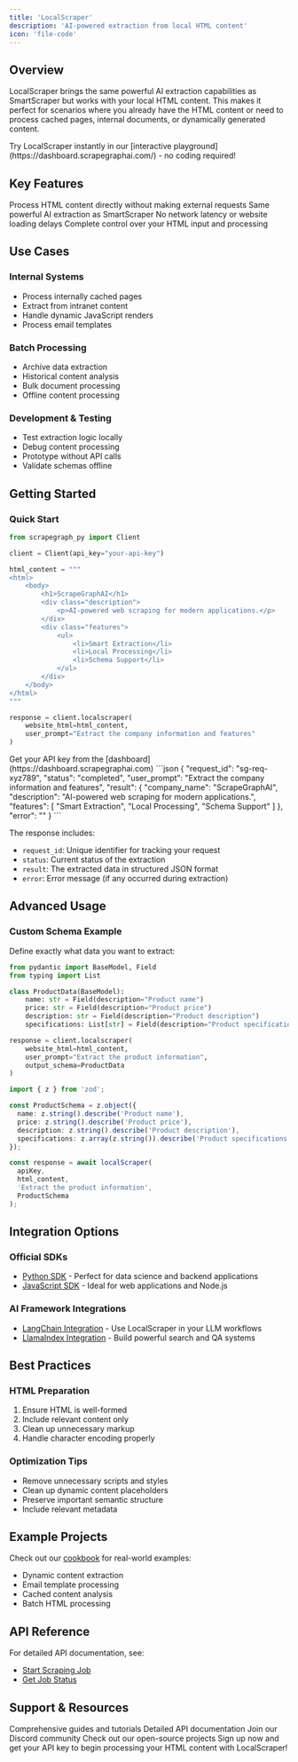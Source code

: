 ```yaml
---
title: 'LocalScraper'
description: 'AI-powered extraction from local HTML content'
icon: 'file-code'
---
```


## Overview

LocalScraper brings the same powerful AI extraction capabilities as SmartScraper but works with your local HTML content. This makes it perfect for scenarios where you already have the HTML content or need to process cached pages, internal documents, or dynamically generated content.

<Note>
Try LocalScraper instantly in our [interactive playground](https://dashboard.scrapegraphai.com/) - no coding required!
</Note>

## Key Features

<CardGroup cols={2}>
  <Card title="Local Processing" icon="laptop-code">
    Process HTML content directly without making external requests
  </Card>
  <Card title="AI Understanding" icon="brain">
    Same powerful AI extraction as SmartScraper
  </Card>
  <Card title="Faster Processing" icon="bolt">
    No network latency or website loading delays
  </Card>
  <Card title="Full Control" icon="sliders">
    Complete control over your HTML input and processing
  </Card>
</CardGroup>

## Use Cases

### Internal Systems
- Process internally cached pages
- Extract from intranet content
- Handle dynamic JavaScript renders
- Process email templates

### Batch Processing
- Archive data extraction
- Historical content analysis
- Bulk document processing
- Offline content processing

### Development & Testing
- Test extraction logic locally
- Debug content processing
- Prototype without API calls
- Validate schemas offline

## Getting Started

### Quick Start

```python
from scrapegraph_py import Client

client = Client(api_key="your-api-key")

html_content = """
<html>
    <body>
        <h1>ScrapeGraphAI</h1>
        <div class="description">
            <p>AI-powered web scraping for modern applications.</p>
        </div>
        <div class="features">
            <ul>
                <li>Smart Extraction</li>
                <li>Local Processing</li>
                <li>Schema Support</li>
            </ul>
        </div>
    </body>
</html>
"""

response = client.localscraper(
    website_html=html_content,
    user_prompt="Extract the company information and features"
)
```

<Note>
Get your API key from the [dashboard](https://dashboard.scrapegraphai.com)
</Note>

<Accordion title="Example Response" icon="terminal">
```json
{
  "request_id": "sg-req-xyz789",
  "status": "completed",
  "user_prompt": "Extract the company information and features",
  "result": {
    "company_name": "ScrapeGraphAI",
    "description": "AI-powered web scraping for modern applications.",
    "features": [
      "Smart Extraction",
      "Local Processing",
      "Schema Support"
    ]
  },
  "error": ""
}
```

The response includes:
- `request_id`: Unique identifier for tracking your request
- `status`: Current status of the extraction
- `result`: The extracted data in structured JSON format
- `error`: Error message (if any occurred during extraction)
</Accordion>

## Advanced Usage

### Custom Schema Example

Define exactly what data you want to extract:

<CodeGroup>

```python Python
from pydantic import BaseModel, Field
from typing import List

class ProductData(BaseModel):
    name: str = Field(description="Product name")
    price: str = Field(description="Product price")
    description: str = Field(description="Product description")
    specifications: List[str] = Field(description="Product specifications")

response = client.localscraper(
    website_html=html_content,
    user_prompt="Extract the product information",
    output_schema=ProductData
)
```

```typescript TypeScript
import { z } from 'zod';

const ProductSchema = z.object({
  name: z.string().describe('Product name'),
  price: z.string().describe('Product price'),
  description: z.string().describe('Product description'),
  specifications: z.array(z.string()).describe('Product specifications')
});

const response = await localScraper(
  apiKey,
  html_content,
  'Extract the product information',
  ProductSchema
);
```

</CodeGroup>

## Integration Options

### Official SDKs
- [Python SDK](/sdks/python) - Perfect for data science and backend applications
- [JavaScript SDK](/sdks/javascript) - Ideal for web applications and Node.js

### AI Framework Integrations
- [LangChain Integration](/integrations/langchain) - Use LocalScraper in your LLM workflows
- [LlamaIndex Integration](/integrations/llamaindex) - Build powerful search and QA systems

## Best Practices

### HTML Preparation
1. Ensure HTML is well-formed
2. Include relevant content only
3. Clean up unnecessary markup
4. Handle character encoding properly

### Optimization Tips
- Remove unnecessary scripts and styles
- Clean up dynamic content placeholders
- Preserve important semantic structure
- Include relevant metadata

## Example Projects

Check out our [cookbook](/cookbook/introduction) for real-world examples:
- Dynamic content extraction
- Email template processing
- Cached content analysis
- Batch HTML processing

## API Reference

For detailed API documentation, see:
- [Start Scraping Job](/api-reference/endpoint/localscraper/start)
- [Get Job Status](/api-reference/endpoint/localscraper/get-status)

## Support & Resources

<CardGroup cols={2}>
  <Card title="Documentation" icon="book" href="/introduction">
    Comprehensive guides and tutorials
  </Card>
  <Card title="API Reference" icon="code" href="/api-reference/introduction">
    Detailed API documentation
  </Card>
  <Card title="Community" icon="discord" href="https://discord.gg/uJN7TYcpNa">
    Join our Discord community
  </Card>
  <Card title="GitHub" icon="github" href="https://github.com/ScrapeGraphAI">
    Check out our open-source projects
  </Card>
</CardGroup>

<Card title="Ready to Start?" icon="rocket" href="https://dashboard.scrapegraphai.com">
  Sign up now and get your API key to begin processing your HTML content with LocalScraper!
</Card>
